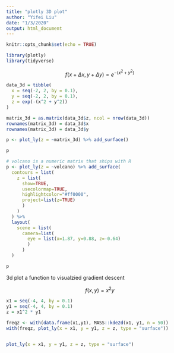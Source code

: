 ```yaml
---
title: "plotly 3D plot"
author: "Yifei Liu"
date: "1/3/2020"
output: html_document
---
```


```r
knitr::opts_chunk$set(echo = TRUE)
```


```r
library(plotly)
library(tidyverse)

```

$$f(x+\Delta x, y + \Delta y) = e^{-(x^2 + y^2)}$$


```r

data_3d = tibble(
  x = seq(-2, 2, by = 0.1),
  y = seq(-2, 2, by = 0.1),
  z = exp(-(x^2 + y^2))
)

matrix_3d = as.matrix(data_3d$z, ncol = nrow(data_3d))
rownames(matrix_3d) = data_3d$x
rownames(matrix_3d) = data_3d$y

p <- plot_ly(z = ~matrix_3d) %>% add_surface()

p

```


```r

# volcano is a numeric matrix that ships with R
p <- plot_ly(z = ~volcano) %>% add_surface(
  contours = list(
    z = list(
      show=TRUE,
      usecolormap=TRUE,
      highlightcolor="#ff0000",
      project=list(z=TRUE)
      )
    )
  ) %>%
  layout(
    scene = list(
      camera=list(
        eye = list(x=1.87, y=0.88, z=-0.64)
        )
      )
  )

p

```

3d plot a function to visualzied gradient descent

$$f(x, y) = x^2y$$

```r

x1 = seq(-4, 4, by = 0.1)
y1 = seq(-4, 4, by = 0.1)
z = x1^2 * y1

freqz <- with(data.frame(x1,y1), MASS::kde2d(x1, y1, n = 50))
with(freqz, plot_ly(x = x1, y = y1, z = z, type = "surface")) 


plot_ly(x = x1, y = y1, z = z, type = "surface")
```











